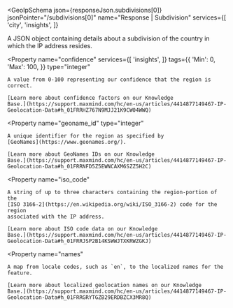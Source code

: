 
<GeoIpSchema
  json={responseJson.subdivisions[0]}
  jsonPointer="/subdivisions[0]"
  name="Response | Subdivision"
  services={[
    'city',
    'insights',
  ]}
>
  A JSON object containing details about a subdivision of the country in which
  the IP address resides.

  <Property
    name="confidence"
    services={[
      'insights',
    ]}
    tags={{
      'Min': 0,
      'Max': 100,
    }}
    type="integer"
  >
    A value from 0-100 representing our confidence that the region is correct.

    [Learn more about confidence factors on our Knowledge
    Base.](https://support.maxmind.com/hc/en-us/articles/4414877149467-IP-Geolocation-Data#h_01FRRHZ767N9MJJ21K9CW04WWQ)

  </Property>

  <Property
    name="geoname_id"
    type="integer"
  >
    A unique identifier for the region as specified by
    [GeoNames](https://www.geonames.org/).

    [Learn more about GeoNames IDs on our Knowledge
    Base.](https://support.maxmind.com/hc/en-us/articles/4414877149467-IP-Geolocation-Data#h_01FRRNFD5Z5EWNCAXM6SZZ5H2C)

  </Property>

  <Property
    name="iso_code"
  >
    A string of up to three characters containing the region-portion of the
    [ISO 3166-2](https://en.wikipedia.org/wiki/ISO_3166-2) code for the region
    associated with the IP address.

    [Learn more about ISO code data on our Knowledge
    Base.](https://support.maxmind.com/hc/en-us/articles/4414877149467-IP-Geolocation-Data#h_01FRRJSP2B14KSWWJTXKRWZGKJ)

  </Property>

  <Property
    name="names"
  >
    A map from locale codes, such as `en`, to the localized names for the
    feature.

    [Learn more about localized geolocation names on our Knowledge
    Base.](https://support.maxmind.com/hc/en-us/articles/4414877149467-IP-Geolocation-Data#h_01FRRGRYTGZB29ERDBZCX3MR8Q)

  </Property>
</GeoIpSchema>
